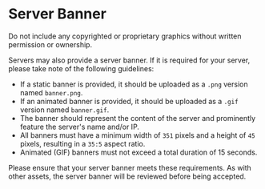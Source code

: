 
# Server Banner

<Callout type="warning" emoji="⚠️">
    Do not include any copyrighted or proprietary graphics without written
    permission or ownership.
</Callout>

Servers may also provide a server banner. If it is required for your server, please take note of the following guidelines:

-   If a static banner is provided, it should be uploaded as a `.png` version named `banner.png`.
-   If an animated banner is provided, it should be uploaded as a `.gif` version named `banner.gif`.
-   The banner should represent the content of the server and prominently feature the server's name and/or IP.
-   All banners must have a minimum width of `351` pixels and a height of `45` pixels, resulting in a `35:5` aspect ratio.
-   Animated (GIF) banners must not exceed a total duration of 15 seconds.

Please ensure that your server banner meets these requirements. As with other assets, the server banner will be reviewed before being accepted.
